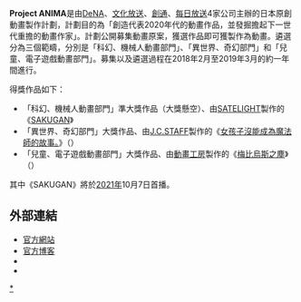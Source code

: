 '''Project ANIMA'''是由[[DeNA|DeNA]]、[[文化放送_(日本)|文化放送]]、[[創通|創通]]、[[每日放送|每日放送]]4家公司主辦的日本原創動畫製作計劃，計劃目的為「創造代表2020年代的動畫作品，並發掘擔起下一世代重擔的動畫作家」。計劃公開募集動畫原案，獲選作品即可獲製作為動畫。遴選分為三個範疇，分別是「科幻、機械人動畫部門」、「異世界、奇幻部門」和「兒童、電子遊戲動畫部門」。募集以及遴選過程在2018年2月至2019年3月的約一年間進行。

得獎作品如下：
*「科幻、機械人動畫部門」準大獎作品（大獎懸空）、由[[SATELIGHT|SATELIGHT]]製作的《[[SAKUGAN|SAKUGAN]]》
*「異世界、奇幻部門」大獎作品、由[[J.C.STAFF|J.C.STAFF]]製作的《[[女孩子沒能成為魔法師的故事。|女孩子沒能成為魔法師的故事。]]》（{{lang|ja|魔法使いになれなかった女の子の話。}}）
*「兒童、電子遊戲動畫部門」大獎作品、由[[動畫工房|動畫工房]]製作的《[[梅比烏斯之塵|梅比烏斯之塵]]》（{{lang|ja|メビウス・ダスト}}）

其中《SAKUGAN》將於[[日本動畫列表_(2021年)|2021年]]10月7日首播。

== 外部連結 ==
* [https://project-anima.jp 官方網站]{{ja icon}}
* [https://blog.project-anima.jp 官方博客]{{ja icon}}
* {{Twitter|ANIMA_info}}{{ja icon}}
* {{YouTube|channel=UCedwDnjKc-CFgMeC6f8n70g}}{{ja icon}}

[[Category:日本原創電視動畫|*]]